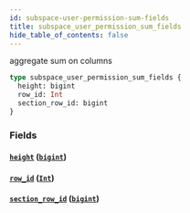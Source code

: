 ```yaml
---
id: subspace-user-permission-sum-fields
title: subspace_user_permission_sum_fields
hide_table_of_contents: false
---
```


aggregate sum on columns

```graphql
type subspace_user_permission_sum_fields {
  height: bigint
  row_id: Int
  section_row_id: bigint
}
```

### Fields

#### [`height`](#) ([`bigint`](/07-graphql/scalars/bigint))

#### [`row_id`](#) ([`Int`](/07-graphql/scalars/int))

#### [`section_row_id`](#) ([`bigint`](/07-graphql/scalars/bigint))
